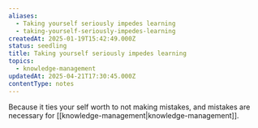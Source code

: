 ```yaml
---
aliases:
  - Taking yourself seriously impedes learning
  - taking-yourself-seriously-impedes-learning
createdAt: 2025-01-19T15:42:49.000Z
status: seedling
title: Taking yourself seriously impedes learning
topics:
  - knowledge-management
updatedAt: 2025-04-21T17:30:45.000Z
contentType: notes
---
```

Because it ties your self worth to not making mistakes, and mistakes are necessary for [[knowledge-management|knowledge-management]].
